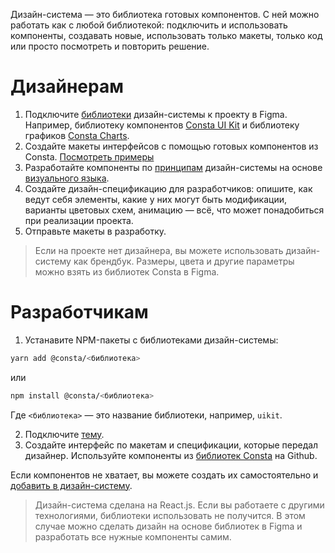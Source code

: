 Дизайн-система — это библиотека готовых компонентов. С ней можно работать как с любой библиотекой: подключить и использовать компоненты, создавать новые, использовать только макеты, только код или просто посмотреть и повторить решение.

# Дизайнерам

1. Подключите [библиотеки](https://www.figma.com/@consta) дизайн-системы к проекту в Figma. Например, библиотеку компонентов [Consta UI Kit](https://www.figma.com/community/file/853774806786762374) и библиотеку графиков [Consta Charts](https://www.figma.com/community/file/982611119114314434).
2. Создайте макеты интерфейсов с помощью готовых компонентов из Consta. [Посмотреть примеры](https://www.figma.com/community/file/997586644523081587)
3. Разработайте компоненты по [принципам](##LIBS.LIB.STAND/lib:portal/stand:startwork-aboutconsta) дизайн-системы на основе [визуального языка](##LIBS.LIB.STAND/lib:portal/stand:startwork-visualstyle).
4. Создайте дизайн-спецификацию для разработчиков: опишите, как ведут себя элементы, какие у них могут быть модификации, варианты цветовых схем, анимацию — всё, что может понадобиться при реализации проекта.
5. Отправьте макеты в разработку.

> Если на проекте нет дизайнера, вы можете использовать дизайн-систему как брендбук. Размеры, цвета и другие параметры можно взять из библиотек Consta в Figma.

# Разработчикам

1. Устанавите NPM-пакеты с библиотеками дизайн-системы:

```bash
yarn add @consta/<библиотека>
```

или

```bash
npm install @consta/<библиотека>
```

Где `<библиотека>` — это название библиотеки, например, `uikit`.

2. Подключите [тему](##LIBS.LIB.STAND.TAB/lib:uikit/stand:components-theme-stable/tab:dev).
3. Создайте интерфейс по макетам и спецификации, которые передал дизайнер. Используйте компоненты из [библиотек Consta](https://github.com/consta-design-system) на Github.

Если компонентов не хватает, вы можете создать их самостоятельно и [добавить в дизайн-систему](##LIBS.LIB.STAND/lib:portal/stand:contributers-addcomponent).

> Дизайн-система сделана на React.js. Если вы работаете с другими технологиями, библиотеки использовать не получится. В этом случае можно сделать дизайн на основе библиотек в Figma и разработать все нужные компоненты самим.
